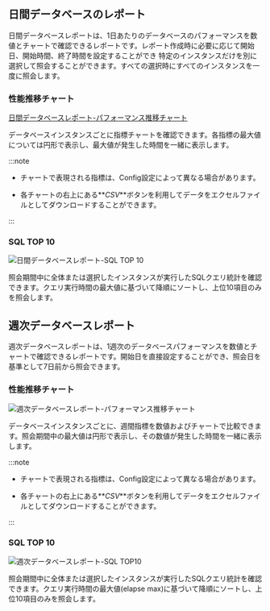 ## 日間データベースのレポート

日間データベースレポートは、1日あたりのデータベースのパフォーマンスを数値とチャートで確認できるレポートです。レポート作成時に必要に応じて開始日、開始時間、終了時間を設定することができ
特定のインスタンスだけを別に選択して照会することができます。すべての選択時にすべてのインスタンスを一度に照会します。

### 性能推移チャート

[日間データベースレポート-パフォーマンス推移チャート](/img/db_daily_report_01.png)

データベースインスタンスごとに指標チャートを確認できます。各指標の最大値については円形で表示し、最大値が発生した時間を一緒に表示します。

:::note

-   チャートで表現される指標は、Config設定によって異なる場合があります。

-   各チャートの右上にある**_CSV_**ボタンを利用してデータをエクセルファイルとしてダウンロードすることができます。

:::

### SQL TOP 10

![日間データベースレポート-SQL TOP 10](https://img.whatap.io/media/images/db_daily_report_02.png)

照会期間中に全体または選択したインスタンスが実行したSQLクエリ統計を確認できます。クエリ実行時間の最大値に基づいて降順にソートし、上位10項目のみを照会します。

## 週次データベースレポート

週次データベースレポートは、1週次のデータベースパフォーマンスを数値とチャートで確認できるレポートです。開始日を直接設定することができ、照会日を基準として7日前から照会できます。

### 性能推移チャート

![週次データベースレポート-パフォーマンス推移チャート](/img/db_weekly_report_01.png)

データベースインスタンスごとに、週間指標を数値およびチャートで比較できます。照会期間中の最大値は円形で表示し、その数値が発生した時間を一緒に表示します。

:::note

-   チャートで表現される指標は、Config設定によって異なる場合があります。

-   各チャートの右上にある**_CSV_**ボタンを利用してデータをエクセルファイルとしてダウンロードすることができます。

:::

### SQL TOP 10

![週次データベースレポート-SQL TOP10](/img/db_weekly_report_02.png)

照会期間中に全体または選択したインスタンスが実行したSQLクエリ統計を確認できます。クエリ実行時間の最大値(elapse max)に基づいて降順にソートし、上位10項目のみを照会します。
